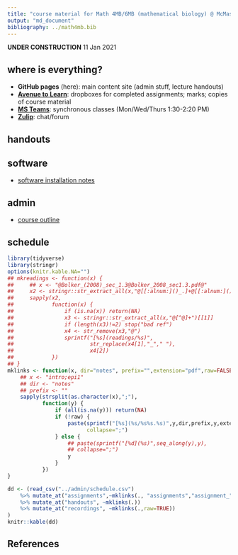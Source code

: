 ```yaml
---
title: "course material for Math 4MB/6MB (mathematical biology) @ McMaster University"
output: "md_document"
bibliography: ../math4mb.bib
---
```


**UNDER CONSTRUCTION** 11 Jan 2021

## where is everything?

- **GitHub pages** (here): main content site (admin stuff, lecture handouts)
- [**Avenue to Learn**]("https://avenue.cllmcmaster.ca/d2l/home/375748"): dropboxes for completed assignments; marks; copies of course material
- [**MS Teams**](https://teams.microsoft.com/l/channel/19%3ab78dff12b6774967ba803b12f8bf97cc%40thread.tacv2/General?groupId=265918a5-0ac6-41d8-95c9-b0b1563f87f5&amp;tenantId=44376307-b429-42ad-8c25-28cd496f4772): synchronous classes (Mon/Wed/Thurs 1:30-2:20 PM)
- [**Zulip**](https://math4mb.zulipchat.com/#): chat/forum

## handouts

## software

- [software installation notes](./admin/software.html)

## admin

* [course outline](./admin/4mbinfo.pdf)

## schedule

```r
library(tidyverse)
library(stringr)
options(knitr.kable.NA="")
## mkreadings <- function(x) {
##     ## x <- "@Bolker_(2008)_sec_1.3@Bolker_2008_sec1.3.pdf@"
##     x2 <- stringr::str_extract_all(x,"@[[:alnum:]()_.]+@[[:alnum:]()_.]+@")
##     sapply(x2,
##            function(x) {
##                if (is.na(x)) return(NA)
##                x3 <- stringr::str_extract_all(x,"@[^@]+")[[1]]
##                if (length(x3)!=2) stop("bad ref")
##                x4 <- str_remove(x3,"@")
##                sprintf("[%s](readings/%s)",
##                        str_replace(x4[1],"_"," "),
##                        x4[2])
##            })
## }
mklinks <- function(x, dir="notes", prefix="",extension="pdf",raw=FALSE) {
    ## x <- "intro;epi1"
    ## dir <- "notes"
    ## prefix <- ""
    sapply(strsplit(as.character(x),";"),
           function(y) {
               if (all(is.na(y))) return(NA)
               if (!raw) {
                   paste(sprintf("[%s](%s/%s%s.%s)",y,dir,prefix,y,extension),
                         collapse=";")
               } else {
                   ## paste(sprintf("[%d](%s)",seq_along(y),y),
                   ## collapse=";")
                   y
               }
           })
}

dd <- (read_csv("../admin/schedule.csv")
    %>% mutate_at("assignments",~mklinks(., "assignments","assignment_","html"))
    %>% mutate_at("handouts", ~mklinks(.))
    %>% mutate_at("recordings", ~mklinks(.,raw=TRUE))
)
knitr::kable(dd)
```

## References
